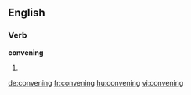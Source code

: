 
==English==

===Verb===
'''convening'''

# {{present participle of|convene}}

[[de:convening]]
[[fr:convening]]
[[hu:convening]]
[[vi:convening]]